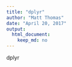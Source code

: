 ```yaml
---
title: "dplyr"
author: "Matt Thomas"
date: "April 20, 2017"
output: 
  html_document: 
    keep_md: no
---
```


dplyr
